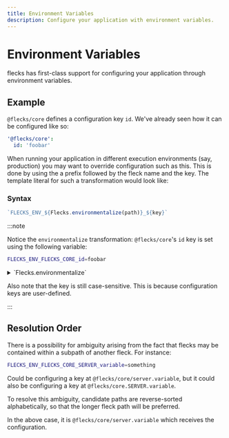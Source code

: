```yaml
---
title: Environment Variables
description: Configure your application with environment variables.
---
```


# Environment Variables

flecks has first-class support for configuring your application through environment variables.

## Example

`@flecks/core` defines a configuration key `id`. We've already seen how it can be configured like
so:

```yml
'@flecks/core':
  id: 'foobar'
```

When running your application in different execution environments (say, production) you may want to
override configuration such as this. This is done by using the a prefix followed by the
fleck name and the key. The template literal for such a transformation would look like:

### Syntax

```javascript
`FLECKS_ENV_${Flecks.environmentalize(path)}_${key}`
```

:::note

Notice the `environmentalize` transformation: `@flecks/core`'s `id` key is set using the
following variable:

```bash
FLECKS_ENV_FLECKS_CORE_id=foobar
```

<details>
  <summary>`Flecks.environmentalize`</summary>
  ```javascript
    static environmentalize(path) {
      return path
        // - `@flecks/core` -> `FLECKS_CORE`
        .replace(/[^a-zA-Z0-9]/g, '_')
        .replace(/_*(.*)_*/, '$1')
        .toUpperCase();
    }
  ```
</details>



Also note that the key is still case-sensitive. This is because configuration keys are
user-defined.

:::

## Resolution Order

There is a possibility for ambiguity arising from the fact that flecks may be contained within a
subpath of another fleck. For instance:

```bash
FLECKS_ENV_FLECKS_CORE_SERVER_variable=something
```

Could be configuring a key at `@flecks/core/server.variable`, but it could also be configuring a
key at `@flecks/core.SERVER.variable`.

To resolve this ambiguity, candidate paths are reverse-sorted alphabetically, so that the longer
fleck path will be preferred.

In the above case, it is `@flecks/core/server.variable` which receives the configuration.
